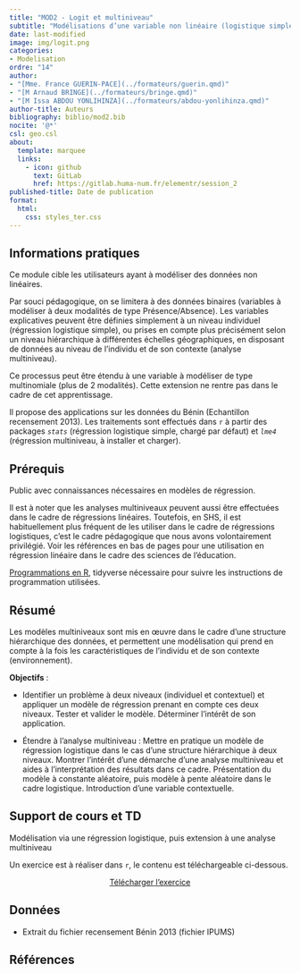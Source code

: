 ```yaml
---
title: "MOD2 - Logit et multiniveau"
subtitle: "Modélisations d’une variable non linéaire (logistique simple et extension multiniveau)"
date: last-modified
image: img/logit.png
categories: 
- Modelisation
ordre: "14" 
author: 
- "[Mme. France GUERIN-PACE](../formateurs/guerin.qmd)"
- "[M Arnaud BRINGE](../formateurs/bringe.qmd)"
- "[M Issa ABDOU YONLIHINZA](../formateurs/abdou-yonlihinza.qmd)"
author-title: Auteurs
bibliography: biblio/mod2.bib
nocite: '@*'
csl: geo.csl
about:
  template: marquee
  links:
    - icon: github
      text: GitLab
      href: https://gitlab.huma-num.fr/elementr/session_2
published-title: Date de publication 
format:
  html: 
    css: styles_ter.css
---
```


## <i class="bi bi-info-circle"></i> Informations pratiques

Ce module cible les utilisateurs ayant à modéliser des données non linéaires.

Par souci pédagogique, on se limitera à des données binaires (variables à modéliser à deux modalités de type Présence/Absence). Les variables explicatives peuvent être définies simplement à un niveau individuel (régression logistique simple), ou prises en compte plus précisément selon un niveau hiérarchique à différentes échelles géographiques, en disposant de données au niveau de l'individu et de son contexte (analyse multiniveau).

Ce processus peut être étendu à une variable à modéliser de type multinomiale (plus de 2 modalités). Cette extension ne rentre pas dans le cadre de cet apprentissage.

Il propose des applications sur les données du Bénin (Echantillon recensement 2013). Les traitements sont effectués dans `r` à partir des packages *`stats`* (régression logistique simple, chargé par défaut) et *`lme4`* (régression multiniveau, à installer et charger).

## <i class="bi bi-ui-checks-grid"></i> Prérequis

Public avec connaissances nécessaires en modèles de régression.

Il est à noter que les analyses multiniveaux peuvent aussi être effectuées dans le cadre de régressions linéaires. Toutefois, en SHS, il est habituellement plus fréquent de les utiliser dans le cadre de régressions logistiques, c'est le cadre pédagogique que nous avons volontairement privilégié. Voir les références en bas de pages pour une utilisation en régression linéaire dans le cadre des sciences de l'éducation.

[Programmations en R](out1_r.qmd), tidyverse nécessaire pour suivre les instructions de programmation utilisées.

## <i class="bi bi-bookmark"></i> Résumé

Les modèles multiniveaux sont mis en œuvre dans le cadre d'une structure hiérarchique des données, et permettent une modélisation qui prend en compte à la fois les caractéristiques de l'individu et de son contexte (environnement).

**Objectifs** :

-   Identifier un problème à deux niveaux (individuel et contextuel) et appliquer un modèle de régression prenant en compte ces deux niveaux. Tester et valider le modèle. Déterminer l'intérêt de son application.

-   Étendre à l'analyse multiniveau : Mettre en pratique un modèle de régression logistique dans le cas d'une structure hiérarchique à deux niveaux. Montrer l'intérêt d'une démarche d'une analyse multiniveau et aides à l'interprétation des résultats dans ce cadre. Présentation du modèle à constante aléatoire, puis modèle à pente aléatoire dans le cadre logistique. Introduction d'une variable contextuelle.

## <i class="bi bi-person-video3"></i> Support de cours et TD

Modélisation via une régression logistique, puis extension à une analyse multiniveau

Un exercice est à réaliser dans `r`, le contenu est téléchargeable ci-dessous.

<!-- <object class="slide" data="support/introR_seance2_diapo.pdf" type="application/pdf"> -->

<!-- <iframe class="slide" src="https://meghan.rbind.io/slides/neair/neair.html#/title-slide"> -->

<!-- </iframe> -->

<!-- ## <i class="bi bi-cloud-arrow-down-fill"></i> Télécharger</i> -->

<!-- </object> -->

<!-- ## <i class="bi bi-person-video3"></i> Support de TD -->

<center><a href="https://bit.ly/45zLNib" class="btn btn-warning" role="button" aria-disabled="true" target="_blank" rel="noopener noreferrer"><i class="bi bi-eye"></i> Télécharger l'exercice </a></center>

## <i class="bi bi-clipboard-data"></i> Données

-   Extrait du fichier recensement Bénin 2013 (fichier IPUMS)

## <i class="bi bi-file-earmark-text"></i> Références

